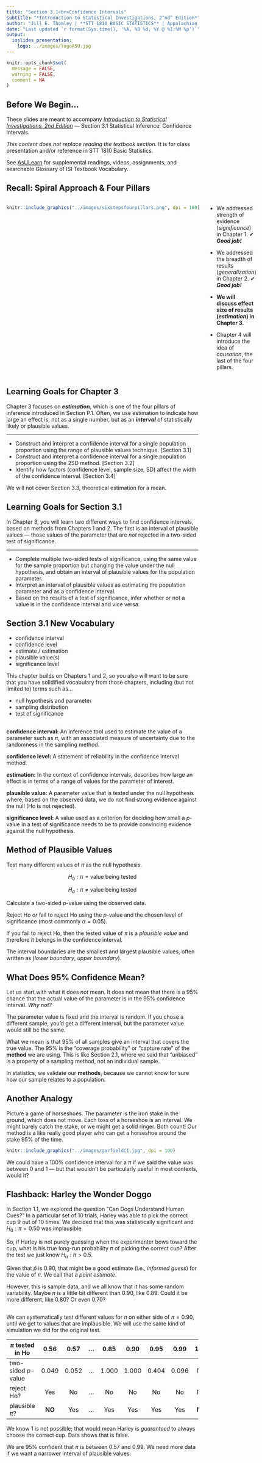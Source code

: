 ```yaml
---
title: "Section 3.1<br>Confidence Intervals"
subtitle: "*Introduction to Statistical Investigations, 2^nd^ Edition*"
author: "Jill E. Thomley | **STT 1810 BASIC STATISTICS** | Appalachian State University"
date: "Last updated `r format(Sys.time(), '%A, %B %d, %Y @ %I:%M %p')`"
output: 
  ioslides_presentation:
    logo: ../images/logoASU.jpg
---
```


```r
knitr::opts_chunk$set(
  message = FALSE,
  warning = FALSE,
  comment = NA
)
```

## Before We Begin…

These slides are meant to accompany  [*Introduction to Statistical Investigations, 2nd Edition*](http://www.isi-stats.com/isi/index2nd.html) --- Section 3.1 Statistical Inference: Confidence Intervals. 

*This content does not replace reading the textbook section.* It is for class presentation and/or reference in STT 1810 Basic Statistics.

See [AsULearn](https://asulearn.appstate.edu/) for supplemental readings, videos, assignments, and searchable Glossary of ISI Textbook Vocabulary.


## Recall: Spiral Approach & Four Pillars

:::::: {style="display: flex;"}

::: {}

```r
knitr::include_graphics("../images/sixstepsfourpillars.png", dpi = 100)
```

:::

::: {}

&nbsp;&nbsp;&nbsp;&nbsp;&nbsp;

:::

::: {}

* We addressed strength of evidence (*significance*) in Chapter 1. ✔ ***Good job!***

* We addressed the breadth of results (*generalization*) in Chapter 2. ✔ ***Good job!***

* **We will discuss effect size of results (*estimation*) in Chapter 3.**

* Chapter 4 will introduce the idea of *causation*, the last of the four pillars. 

:::

::::


## Learning Goals for Chapter 3

Chapter 3 focuses on ***estimation***, which is one of the four pillars of inference introduced in Section P.1. Often, we use estimation to indicate how large an effect is, not as a single number, but as an ***interval*** of statistically likely or plausible values.

<hr>

* Construct and interpret a confidence interval for a single population proportion using the range of plausible values technique. [Section 3.1]
* Construct and interpret a confidence interval for a single population proportion using the 2SD method. [Section 3.2]
* Identify how factors (confidence level, sample size, SD) affect the width of the confidence interval. [Section 3.4]

We will not cover Section 3.3, theoretical estimation for a mean.


## Learning Goals for Section 3.1

In Chapter 3, you will learn two different ways to find confidence intervals, based on methods from Chapters 1 and 2. The first is an interval of plausible values --- those values of the parameter that are *not* rejected in a two-sided test of significance. 

<hr>

* Complete multiple two-sided tests of significance, using the same value for the sample proportion but changing the value under the null hypothesis, and obtain an interval of plausible values for the population parameter.
* Interpret an interval of plausible values as estimating the population parameter and as a confidence interval.
* Based on the results of a test of significance, infer whether or not a value is in the confidence interval and vice versa.


## Section 3.1 New Vocabulary

* confidence interval
* confidence level
* estimate / estimation
* plausible value(s)
* significance level

This chapter builds on Chapters 1 and 2, so you also will want to be sure that you have solidified vocabulary from those chapters, including (but not limited to) terms such as...

* null hypothesis and parameter
* sampling distribution
* test of significance


## 

**confidence interval:** An inference tool used to estimate the value of a parameter such as $\pi$, with an associated measure of uncertainty due to the randomness in the sampling method.

**confidence level:** A statement of reliability in the confidence interval method.

**estimation:** In the context of confidence intervals, describes how large an effect is in terms of a range of values for the parameter of interest.

**plausible value:** A parameter value that is tested under the null hypothesis where, based on the observed data, we do not find strong evidence against the null (Ho is not rejected).

**significance level:** A value used as a criterion for deciding how small a *p*-value in a test of significance needs to be to provide convincing evidence against the null hypothesis.


## Method of Plausible Values

Test many different values of $\pi$ as the null hypothesis.

$$H_0: \pi = \text{value being tested}$$

$$H_a: \pi \ne \text{value being tested}$$

Calculate a two-sided *p*-value using the observed data.

Reject Ho *or* fail to reject Ho using the *p*-value and the chosen level of significance (most commonly $\alpha = 0.05$).

If you fail to reject Ho, then the tested value of $\pi$ is a *plausible value* and therefore it belongs in the confidence interval.

The interval boundaries are the smallest and largest plausible values, often written as (*lower boundary*, *upper boundary*).


## What Does 95% Confidence Mean?

Let us start with what it does *not* mean. It does not mean that there is a 95% chance that the actual value of the parameter is in the 95% confidence interval. *Why not?*

The parameter value is fixed and the interval is random. If you chose a different sample, you’d get a different interval, but the parameter value would still be the same. 

What we mean is that 95% of all samples give an interval that covers the true value. The 95% is the “coverage probability” or “capture rate" of the **method** we are using. This is like Section 2.1, where we said that "unbiased" is a property of a sampling method, not an individual sample.

In statistics, we validate our **methods**, because we cannot know for sure how our sample relates to a population.


## Another Analogy

Picture a game of horseshoes. The parameter is the iron stake in the ground, which does not move. Each toss of a horseshoe is an interval. We might barely catch the stake, or we might get a solid ringer. Both count! Our method is a like really good player who can get a horseshoe around the stake 95% of the time.

```r
knitr::include_graphics("../images/garfieldCI.jpg", dpi = 100)
```

We could have a 100% confidence interval for a $\pi$ if we said the value was between 0 and 1 --- but that wouldn't be particularly useful in most contexts, would it?


## Flashback: Harley the Wonder Doggo

In Section 1.1, we explored the question "Can Dogs Understand Human Cues?" In a particular set of 10 trials, Harley was able to pick the correct cup 9 out of 10 times. We decided that this was statistically significant and $H_0: \pi = 0.50$ was implausible. 

So, if Harley is not purely guessing when the experimenter bows toward the cup, what is his true long-run probability $\pi$ of picking the correct cup? After the test we just know $H_a: \pi > 0.5$.

Given that $\hat{p}$ is 0.90, that might be a good estimate (i.e., *informed guess*) for the value of $\pi$. We call that a *point estimate*.

However, this is sample data, and we all know that it has some random variability. Maybe $\pi$ is a little bit different than 0.90, like 0.89. Could it be more different, like 0.80? Or even 0.70? 


##

We can systematically test different values for $\pi$ on either side of $\pi = 0.90$, until we get to values that are implausible. We will use the same kind of simulation we did for the original test.

| $\pi$ tested in Ho |  0.56 |  0.57 |  ...  |  0.85 |  0.90 |  0.95 |  0.99 |  1.00 |
|--------------------|:-----:|:-----:|:-----:|:-----:|:-----:|:-----:|:-----:|:-----:|
| two-sided *p*-value| 0.049 | 0.052 |  ...  | 1.000 | 1.000 | 0.404 | 0.096 | NA    |
| reject Ho?         | Yes   | No    |  ...  | No    | No    | No    | No    | NA    |
| plausible $\pi$?   | **NO**| Yes   |  ...  | Yes   | Yes   | Yes   | Yes   | **NO**|

We know 1 is not possible; that would mean Harley is *guaranteed* to always choose the correct cup. Data shows that is false.

We are 95% confident that $\pi$ is between 0.57 and 0.99. We need more data if we want a narrower interval of plausible values.

